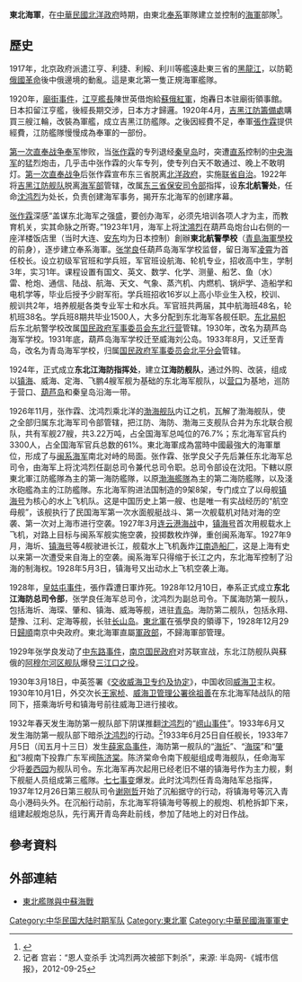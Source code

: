 {{Refimprove|time=2022-01-11T06:29:21+00:00}}
{{Infobox Military Unit
|顏色 = #003298
|unit_name=东北海军
|dates=1912年—1928年（16年）
|country={{ROC-1912}}
|allegiance={{ROC-1912}}[[奉系|奉系]]
|branch=
|type=[[海军|海军]]
|role=守卫海疆
|size=
|command_structure=
|current_commander=
|garrison=
|ceremonial_chief=
|colonel_of_the_regiment=
|nickname=
|patron=
|motto=
|colors=
|march=
|mascot=
|battles=
|notable_commanders=[[陈世英|陈世英]]<br/>[[沈鸿烈|沈鸿烈]]
|anniversaries=
<!-- Insignia -->                 
|identification_symbol         = [[File:Flag_of_the_Republic_of_China.svg|120px]]
|identification_symbol_label   = 軍旗
|identification_symbol_2       = [[File:Flag_of_China_(1912–1928,_3-2).svg|120px]]
|identification_symbol_2_label = 艦艏旗
}}

'''東北海軍'''，在[[中華民國|中華民國]][[北洋政府|北洋政府]]時期，由東北[[奉系|奉系]]軍隊建立並控制的[[海軍|海軍]]部隊<ref name="金智2015">{{cite book|author=金智|title=青天白日旗下民國海軍的波濤起伏(1912-1945)|url=http://books.google.com/books?id=veB7CAAAQBAJ&pg=PA341|date=1 May 2015|publisher=獨立作家|isbn=978-986-5729-70-7|pages=340-395}}</ref>。

==歷史==
1917年，北京政府派遣江亨、利捷、利綏、利川等艦遠赴東三省的[[黑龍江|黑龍江]]，以防範[[俄國革命|俄國革命]]後中俄邊境的動亂。這是東北第一隻正規海軍艦隊。

1920年，[[廟街事件|廟街事件]]，[[江亨|江亨艦長]]陳世英借炮給[[蘇俄紅軍|蘇俄紅軍]]，炮轟日本驻廟街領事館。日本扣留江亨艦，後經長期交涉，日本方才歸邏。1920年4月，[[吉黑江防籌備處|吉黑江防籌備處]]購買三艘江輪，改裝為軍艦，成立吉黑江防艦隊。之後因經費不足，奉軍[[張作霖|張作霖]]提供經費，江防艦隊慢慢成為奉軍的一部份。

[[第一次直奉战争|第一次直奉战争]][[奉军|奉军]]惨败，当[[张作霖|张作霖]]的专列退经[[秦皇岛|秦皇岛]]时，突遭[[直系|直系]]控制的[[中华民国海军|中央海军]]的猛烈炮击，几乎击中张作霖的火车专列，使专列白天不敢通过、晚上不敢明灯。[[第一次直奉战争|第一次直奉战争]]后张作霖宣布东三省脱离[[北洋政府|北洋政府]]，实施[[联省自治|联省自治]]。1922年将[[吉黑江防舰队|吉黑江防舰队]]脱离[[中华民国海军部|海军部]]管辖，改属[[东三省保安司令部|东三省保安司令部]]指挥，设'''东北航警处'''，任命[[沈鸿烈|沈鸿烈]]为处长，负责创建海军事务，揭开东北海军的创建序幕。

[[张作霖|张作霖]]深感“盖谋东北海军之强盛，要创办海军，必须先培训各项人才为主，而教育机关，实其命脉之所寄。”1923年1月，海军上将[[沈鴻烈|沈鴻烈]]在葫芦岛炮台山右侧的一座洋楼饭店里（当时大连、[[安东市|安东]]均为日本控制）創辦'''東北航警學校'''（[[青島海軍學校|青島海軍學校]]的前身），逐步建立奉系海軍。[[张学良|张学良]]任葫芦岛海军学校监督，留日海军[[凌霄|凌霄]]为首任校长。设立初级军官班和学兵班，军官班设航海、轮机专业，招收高中生，学制3年，实习1年。课程设置有国文、英文、数学、化学、测量、船艺、鱼（水）雷、枪炮、通信、陆战、航海、天文、气象、蒸汽机、内燃机、锅炉学、造船学和电机学等，毕业后授予少尉军衔。学兵班招收16岁以上高小毕业生入校，校训、舰训共2年，培养舰艇各类专业军士和水兵。军官班共两届，其中航海班48名，轮机班38名。学兵班8期共毕业1500人，大多分配到东北海军各舰任职。[[东北易帜|东北易帜]]后东北航警学校改属[[国民政府军事委员会东北行营|国民政府军事委员会东北行营]]管辖。1930年，改名为葫芦岛海军学校。1931年底，葫芦岛海军学校迁至威海刘公岛。1933年8月，又迁至青岛，改名为青岛海军学校，归属[[国民政府军事委员会北平分会|国民政府军事委员会北平分会]]管辖。

1924年，正式成立'''东北江海防指挥处'''，建立'''江海防舰队'''，通过外购、改装，组成以[[鎮海號水上飛機母艦|镇海]]、威海、定海、飞鹏4艘军舰为基础的东北海军舰队，以[[营口|营口]]为基地，巡防于营口、[[葫芦岛|葫芦岛]]和秦皇岛沿海一带。

1926年11月，张作霖、沈鸿烈乘北洋的[[渤海舰队|渤海舰队]]内讧之机，瓦解了渤海舰队，使之全部归属东北海军司令部管辖，把江防、海防、渤海三支舰队合并为东北联合舰队，共有军舰27艘，共3.22万吨，占全国海军总吨位的76.7%；东北海军官兵约3300人，占全国海军官兵总数的61%。東北海軍成為當時中國最強大的海軍單位，形成了与[[闽系海军|闽系海军]]南北对峙的局面。张作霖、张学良父子先后兼任东北海军总司令，由海军上将沈鸿烈任副总司令兼代总司令职。总司令部设在沈阳。下轄以原東北軍江防艦隊為主的第一海防艦隊，以原[[渤海艦隊|渤海艦隊]]為主的第二海防艦隊，以及淺水砲艦為主的江防艦隊。东北海军购进法国制造的9架{{tsl|fr|FBA_19|FBA_19水上飞机|“施来克”型水上飞机}}8架，专门成立了以母舰[[鎮海號水上飛機母艦|镇海号]]为核心的水上飞机队。这是中国历史上第一艘、也是唯一有实战经历的“航空母舰”，该舰执行了民国海军第一次水面舰艇战斗、第一次舰载机对陆对海的空袭、第一次对上海市进行空袭。1927年3月[[连云港海战|连云港海战]]中，[[鎮海號水上飛機母艦|镇海号]]首次用舰载水上飞机，对路上目标与闽系军舰实施空袭，投掷数枚炸弹，重创闽系海军。1927年9月，海圻、[[鎮海號水上飛機母艦|镇海号]]等4舰驶进长江，舰载水上飞机轰炸[[江南造船厂|江南造船厂]]，这是上海有史以来第一次遭受来自海上的空袭。闽系海军只得缩于长江之内，东北海军控制了沿海的制海权。1928年5月3日，镇海号又出动水上飞机空袭上海。

1928年，[[皇姑屯事件|皇姑屯事件]]，張作霖遭日軍炸死。1928年12月10日，奉系正式成立'''东北江海防总司令部'''，张学良任海军总司令，沈鸿烈为副总司令。下属海防第一舰队，包括海圻、海琛、肇和、镇海、威海等舰，进驻[[青岛|青岛]]。海防第二舰队，包括永翔、楚豫、江利、定海等舰，长驻[[长山岛|长山岛]]。[[東北軍|東北軍]]在張學良的領導下，1928年12月29日[[东北易帜|歸順]]南京中央政府。東北海軍直屬[[軍政部|軍政部]]，不歸海軍部管理。

1929年张学良发动了[[中东路事件|中东路事件]]，[[南京国民政府|南京国民政府]]对苏联宣战，东北江防舰队與蘇俄的[[阿穆尔河区舰队|阿穆尔河区舰队]]爆發[[三江口之役|三江口之役]]。

1930年3月18日，中英签署《[[交收威海卫专约及协定|交收威海卫专约及协定]]》，中国收回[[威海卫|威海卫]]主权。1930年10月1日，外交次长[[王家桢|王家桢]]、[[威海卫管理公署|威海卫管理公署]][[徐祖善|徐祖善]]在东北海军陆战队的陪同下，搭乘海圻号和镇海号前往威海卫进行接收。

1932年春天发生海防第一舰队部下阴谋推翻[[沈鸿烈|沈鸿烈]]的“[[崂山事件|崂山事件]]”。1933年6月又发生海防第一舰队部下暗杀[[沈鸿烈|沈鸿烈]]的行动。<ref>记者 宫岩：“恩人变杀手 沈鸿烈两次被部下刺杀”，来源: 半岛网-《城市信报》，2012-09-25</ref>1933年6月25日自任舰长，1933年7月5日（闰五月十三日）发生[[薛家岛事件|薛家岛事件]]，海防第一舰队的“[[海圻|海圻]]”、“[[海琛|海琛]]”和“[[肇和號巡洋艦|肇和]]”3舰南下投靠广东军阀[[陈济棠|陈济棠]]。陈济棠命令南下舰艇组成粤海舰队，任命海军少将[[姜西园|姜西园]]为舰队司令。东北海军再次起用已经老旧不堪的镇海号作为主力舰，剩下舰艇人员组成第三艦隊。[[七七事变|七七事变]]爆发。此时沈鸿烈任青岛海陆军总指挥，1937年12月26日第三舰队司令[[谢刚哲|谢刚哲]]开始了沉船据守的行动，将镇海号等沉入青岛小港码头外。在沉船行动前，东北海军将镇海号等舰上的舰炮、机枪拆卸下来，组建起舰炮总队，先行离开青岛奔赴前线，参加了陆地上的对日作战。

==參考資料==
{{reflist}}
==外部連結==
*[https://web.archive.org/web/20081002041359/http://60.250.180.26/ming/2501.html 東北艦隊與中蘇海戰]

[[Category:中华民国大陆时期军队|Category:中华民国大陆时期军队]]
[[Category:東北軍|Category:東北軍]]
[[Category:中華民國海軍軍史|Category:中華民國海軍軍史]]
